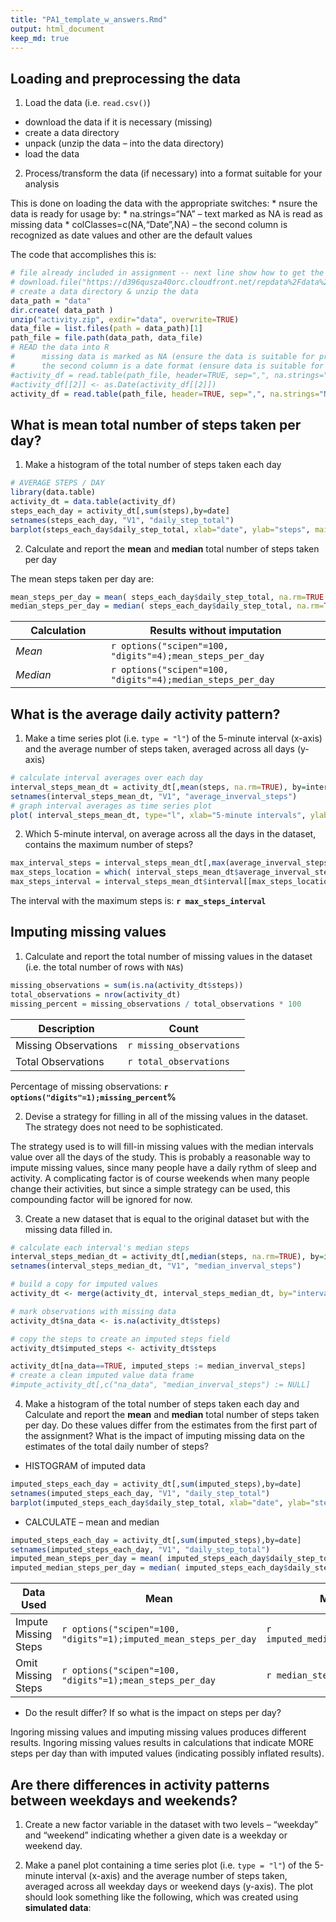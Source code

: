 ```yaml
---
title: "PA1_template_w_answers.Rmd"
output: html_document
keep_md: true
---
```


## Loading and preprocessing the data

1. Load the data (i.e. `read.csv()`)

* download the data if it is necessary (missing)
* create a data directory
* unpack (unzip the data -- into the data directory)
* load the data

2. Process/transform the data (if necessary) into a format suitable for your analysis

This is done on loading the data with the appropriate switches:
* nsure the data is ready for usage by:
* na.strings="NA" -- text marked as NA is read as missing data
* colClasses=c(NA,"Date",NA) -- the second column is recognized as date values and other are the default values

The code that accomplishes this is:

```r
# file already included in assignment -- next line show how to get the data if needed
# download.file("https://d396qusza40orc.cloudfront.net/repdata%2Fdata%2Factivity.zip", "activity-data.zip", methodi="curl")
# create a data directory & unzip the data
data_path = "data"
dir.create( data_path )
unzip("activity.zip", exdir="data", overwrite=TRUE)
data_file = list.files(path = data_path)[1]
path_file = file.path(data_path, data_file)
# READ the data into R
#      missing data is marked as NA (ensure the data is suitable for processing)
#      the second column is a date format (ensure data is suitable for processing)
#activity_df = read.table(path_file, header=TRUE, sep=",", na.strings="NA", row.names=NULL)
#activity_df[[2]] <- as.Date(activity_df[[2]])
activity_df = read.table(path_file, header=TRUE, sep=",", na.strings="NA", colClasses=c(NA,"Date",NA),row.names=NULL)
```


## What is mean total number of steps taken per day?

1. Make a histogram of the total number of steps taken each day

```r
# AVERAGE STEPS / DAY
library(data.table)
activity_dt = data.table(activity_df)
steps_each_day = activity_dt[,sum(steps),by=date]
setnames(steps_each_day, "V1", "daily_step_total")
barplot(steps_each_day$daily_step_total, xlab="date", ylab="steps", main="Total Steps taken each Day (Ingoring missing Observations)")
```


2. Calculate and report the **mean** and **median** total number of steps taken per day

The mean steps taken per day are: 
```r
mean_steps_per_day = mean( steps_each_day$daily_step_total, na.rm=TRUE )
median_steps_per_day = median( steps_each_day$daily_step_total, na.rm=TRUE )
```

Calculation | Results without imputation
------------|---------------------------
*Mean*      | `r options("scipen"=100, "digits"=4);mean_steps_per_day`   
*Median*    | `r options("scipen"=100, "digits"=4);median_steps_per_day` 



## What is the average daily activity pattern?

1. Make a time series plot (i.e. `type = "l"`) of the 5-minute interval (x-axis) and the average number of steps taken, averaged across all days (y-axis)

```r
# calculate interval averages over each day
interval_steps_mean_dt = activity_dt[,mean(steps, na.rm=TRUE), by=interval]
setnames(interval_steps_mean_dt, "V1", "average_inverval_steps")
# graph interval averages as time series plot
plot( interval_steps_mean_dt, type="l", xlab="5-minute intervals", ylab="average steps", main="Mean Steps per Interval over all Days  (ignoring MISSING Observations)" )
```


2. Which 5-minute interval, on average across all the days in the dataset, contains the maximum number of steps?

```r
max_interval_steps = interval_steps_mean_dt[,max(average_inverval_steps, na.rm=TRUE)]
max_steps_location = which( interval_steps_mean_dt$average_inverval_steps == max_interval_steps)
max_steps_interval = interval_steps_mean_dt$interval[[max_steps_location]]
```

The interval with the maximum steps is: **`r max_steps_interval`**

## Imputing missing values

1. Calculate and report the total number of missing values in the dataset (i.e. the total number of rows with `NA`s)

```r
missing_observations = sum(is.na(activity_dt$steps))
total_observations = nrow(activity_dt)
missing_percent = missing_observations / total_observations * 100
```

Description | Count
------------|------
Missing Observations | `r missing_observations`
Total Observations   | `r total_observations`

Percentage of missing observations: **`r options("digits"=1);missing_percent`%**


2. Devise a strategy for filling in all of the missing values in the dataset. The strategy does not need to be sophisticated.

The strategy used is to will fill-in missing values with the median intervals value over all the days of the study.  This is probably a reasonable way to impute missing values, since many people have a daily rythm of sleep and activity.  A complicating factor is of course weekends when many people change their activities, but since a simple strategy can be used, this compounding factor will be ignored for now.

3. Create a new dataset that is equal to the original dataset but with the missing data filled in.

```r
# calculate each interval's median steps
interval_steps_median_dt = activity_dt[,median(steps, na.rm=TRUE), by=interval]
setnames(interval_steps_median_dt, "V1", "median_inverval_steps")

# build a copy for imputed values
activity_dt <- merge(activity_dt, interval_steps_median_dt, by="interval", all=FALSE)

# mark observations with missing data
activity_dt$na_data <- is.na(activity_dt$steps)

# copy the steps to create an imputed steps field
activity_dt$imputed_steps <- activity_dt$steps

activity_dt[na_data==TRUE, imputed_steps := median_inverval_steps]
# create a clean imputed value data frame
#impute_activity_dt[,c("na_data", "median_inverval_steps") := NULL]
```


4. Make a histogram of the total number of steps taken each day and Calculate and report the **mean** and **median** total number of steps taken per day. Do these values differ from the estimates from the first part of the assignment? What is the impact of imputing missing data on the estimates of the total daily number of steps?

* HISTOGRAM of imputed data

```r
imputed_steps_each_day = activity_dt[,sum(imputed_steps),by=date]
setnames(imputed_steps_each_day, "V1", "daily_step_total")
barplot(imputed_steps_each_day$daily_step_total, xlab="date", ylab="steps", main="Total Steps taken each Day (with Imputed Observations)")
```


* CALCULATE -- mean and median

```r
imputed_steps_each_day = activity_dt[,sum(imputed_steps),by=date]
setnames(imputed_steps_each_day, "V1", "daily_step_total")
imputed_mean_steps_per_day = mean( imputed_steps_each_day$daily_step_total )
imputed_median_steps_per_day = median( imputed_steps_each_day$daily_step_total )
```

Data Used | Mean | Median 
----------|------|-------
Impute Missing Steps | `r options("scipen"=100, "digits"=1);imputed_mean_steps_per_day` | `r imputed_median_steps_per_day`
Omit Missing Steps   | `r options("scipen"=100, "digits"=1);mean_steps_per_day` | `r median_steps_per_day`

* Do the result differ? If so what is the impact on steps per day?

Ingoring missing values and imputing missing values produces different results.
Ingoring missing values results in calculations that indicate MORE steps per day than with imputed values (indicating possibly inflated results).


## Are there differences in activity patterns between weekdays and weekends?

1. Create a new factor variable in the dataset with two levels -- "weekday" and "weekend" indicating whether a given date is a weekday or weekend day.



2. Make a panel plot containing a time series plot (i.e. `type = "l"`) of the 5-minute interval (x-axis) and the average number of steps taken, averaged across all weekday days or weekend days (y-axis). The plot should look something like the following, which was created using **simulated data**:


